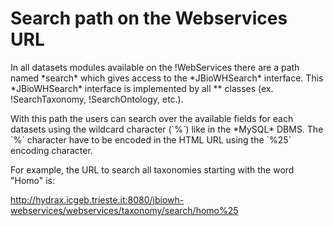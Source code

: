 = Search path on the Webservices URL =

In all datasets modules available on the !WebServices there are a path named *search* which gives access to the *JBioWHSearch* interface. This  *JBioWHSearch* interface is implemented by all *{{{Search<DataSet>}}}* classes (ex. !SearchTaxonomy, !SearchOntology, etc.). 

With this path the users can search over the available fields for each datasets using the wildcard character (`%`) like in the *MySQL* DBMS. The `%` character have to be encoded in the HTML URL using the `%25` encoding character.

For example, the URL to search all taxonomies starting with the word "Homo" is:

<a href="http://hydrax.icgeb.trieste.it:8080/jbiowh-webservices/webservices/taxonomy/search/homo%25" target="_blank">http://hydrax.icgeb.trieste.it:8080/jbiowh-webservices/webservices/taxonomy/search/homo%25</a>
